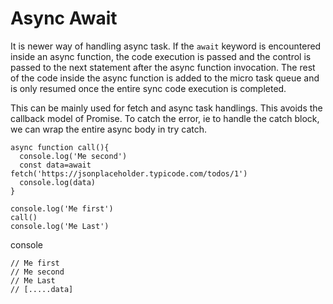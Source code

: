 # Async Await

It is newer way of handling async task. If the `await` keyword is encountered inside an async function, the code execution is passed and the control is passed to the next statement after the async function invocation. The rest of the code inside the async function is added to the micro task queue and is only resumed once the entire sync code execution is completed. 

This can be mainly used for fetch and async task handlings. This avoids the callback model of Promise. To catch the error, ie to handle the catch block, we can wrap the entire async body in try catch.

```
async function call(){
  console.log('Me second')
  const data=await fetch('https://jsonplaceholder.typicode.com/todos/1')
  console.log(data)
}

console.log('Me first')
call()
console.log('Me Last')
```

console
```
// Me first
// Me second
// Me Last
// [.....data]
```